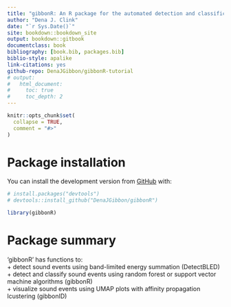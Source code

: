 ```yaml
---
title: "gibbonR: An R package for the automated detection and classification of female gibbon calls from long-term acoustic recordings"
author: "Dena J. Clink"
date: "`r Sys.Date()`"
site: bookdown::bookdown_site
output: bookdown::gitbook
documentclass: book
bibliography: [book.bib, packages.bib]
biblio-style: apalike
link-citations: yes
github-repo: DenaJGibbon/gibbonR-tutorial
# output:
#   html_document:
#     toc: true
#     toc_depth: 2
---
```


```r
knitr::opts_chunk$set(
  collapse = TRUE,
  comment = "#>"
)
```

# Package installation
You can install the development version from [GitHub](https://github.com/DenaJGibbon) with:
```r
# install.packages("devtools")
# devtools::install_github("DenaJGibbon/gibbonR")

library(gibbonR)
```

# Package summary
'gibbonR' has functions to:     
  + detect sound events using band-limited energy summation (DetectBLED)
  + detect and classify sound events using random forest or support vector machine algorithms (gibbonR)   
  + visualize sound events using UMAP plots with affinity propagation lcustering (gibbonID)
